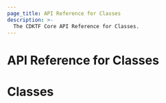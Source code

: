 ```yaml
---
page_title: API Reference for Classes
description: >-
  The CDKTF Core API Reference for Classes.
---
```


<!-- This file is generated through yarn generate-docs -->

# API Reference for Classes

  # Classes <a name="Classes" id="Classes"></a>
  
